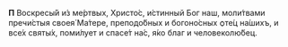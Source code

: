 **П** Воскресы́й и́з ме́ртвых, Христо́с, и́стинный Бог наш, моли́твами пречи́стыя своея́ Ма́тере, преподо́бных и богоно́сных ѻте́ц на́шихъ, и все́х святы́х, поми́лует и спасе́т на́с, я́ко благ и человеколю́бец.
